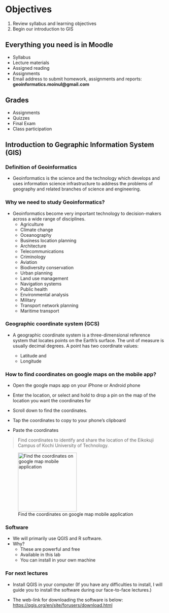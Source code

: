 # Objectives

1.   Review syllabus and learning objectives
2.   Begin our introduction to GIS

## Everything you need is in Moodle

-   Syllabus
-   Lecture materials
-   Assigned reading
-   Assignments
-   Email address to submit homework, assignments and reports: **geoinformatics.moinul\@gmail.com**

## Grades

-   Assignments
-   Quizzes
-   Final Exam
-   Class participation

## Introduction to Gegraphic Information System (GIS)

### Definition of Geoinformatics

-   Geoinformatics is the science and the technology which develops and uses information science infrastructure to address the problems of geography and related branches of science and engineering.

### Why we need to study Geoinformatics?

-   Geoinformatics become very important technology to decision-makers across a wide range of disciplines.
    -   Agriculture
    -   Climate change
    -   Oceanography
    -   Business location planning
    -   Architecture
    -   Telecommunications
    -   Criminology
    -   Aviation
    -   Biodiversity conservation
    -   Urban planning
    -   Land use management
    -   Navigation systems
    -   Public health
    -   Environmental analysis
    -   Military
    -   Transport network planning
    -   Maritime transport

### Geographic coordinate system (GCS)

-   A geographic coordinate system is a three-dimensional reference system that locates points on the Earth's surface. The unit of measure is usually decimal degrees. A point has two coordinate values:

    -   Latitude and
    -   Longitude

### How to find coordinates on google maps on the mobile app?

-   Open the google maps app on your iPhone or Android phone

-   Enter the location, or select and hold to drop a pin on the map of the location you want the coordinates for

-   Scroll down to find the coordinates.

-   Tap the coordinates to copy to your phone's clipboard

-   Paste the coordinates

> Find coordinates to identify and share the location of the Eikokuji Campus of Kochi University of Technology.

![Find the coordinates on google map mobile application](figures/cordinate.jpg){fig-align="center" width="185"}

### Software

-   We will primarily use QGIS and R software.
-   Why?
    -   These are powerful and free
    -   Available in this lab
    -   You can install in your own machine

### For next lectures

-   Install QGIS in your computer (If you have any difficulties to install, I will guide you to install the software during our face-to-face lectures.)

-   The web-link for downloading the software is below: <https://qgis.org/en/site/forusers/download.html>
